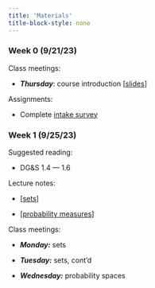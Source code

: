 ```yaml
---
title: 'Materials'
title-block-style: none
---
```


### Week 0 (9/21/23)

Class meetings:

-   ***Thursday***: course introduction \[[slides](content/week0-intro.qmd)\]

Assignments:

-   Complete [intake survey](https://forms.gle/uWWTaZrVvL7jykz86)

### Week 1 (9/25/23)

Suggested reading:

-   DG&S 1.4 --- 1.6

Lecture notes:

-   \[[sets](content/week1-sets.qmd)\]

-   \[[probability measures](content/week1-probability.qmd)\]

Class meetings:

-   ***Monday:*** sets

-   ***Tuesday:*** sets, cont'd

-   ***Wednesday:*** probability spaces

<!-- -   ***Thursday:*** properties of probability measures -->

<!-- Assignment: -->

<!-- -   HW1 due Thursday 10/2 -->
